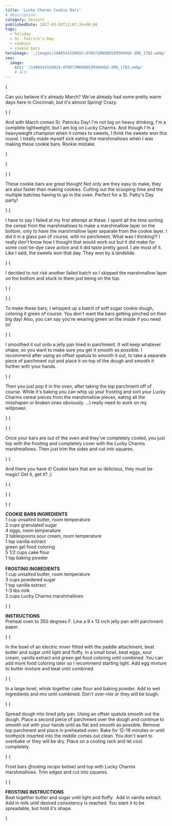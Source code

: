 ```yaml
---
title: 'Lucky Charms Cookie Bars'
# description:
category: dessert
publishedDate: 2017-03-03T12:07:26+00:00
tags:
  - holiday
  - St. Patrick's Day
  - cookies
  - cookie bars
heroImage: './images/1488541558815-O7OX72M89QD5IM3HXUQX-IMG_1702.webp'
seo:
  image:
    src: '/1488541558815-O7OX72M89QD5IM3HXUQX-IMG_1702.webp'
    # alt:
---
```



{<p>Can you believe it's already March? We've already had some pretty warm days
here in Cincinnati, but it's almost Spring! Crazy.</p>}
{<p>And with March comes St. Patricks Day! I'm not big on heavy drinking, I'm a
complete lightweight, but I am big on Lucky Charms. And though I'm a
heavyweight champion when it comes to sweets, I think the sweets won this
round. I totally made myself sick eating the marshmallows when I was making
these cookie bars. Rookie mistake.</p>}

{<p><Picture
		src={ContentImage1}
		alt="Lucky Charms Cookie Bars | Sarah Makes Stuff"
	/></p>}
{<p>These cookie bars are great though! Not only are they easy to make, they are
also faster than making cookies. Cutting out the scooping time and the
multiple batches having to go in the oven. Perfect for a St. Patty's Day
party!</p>}
{<p>I have to say I failed at my first attempt at these. I spent all the time
sorting the cereal from the marshmallows to make a marshmallow layer on the
bottom, only to have the marshmallow layer separate from the cookie layer. I
did it in a glass pan of course, with no parchment. What was I thinking?! I
really don't know how I thought that would work out but it did make for some
cool tie-dye cave action and it did taste pretty good. I ate most of it. Like
I said, the sweets won that day. They won by a landslide.</p>}
{<p>I decided to not risk another failed batch so I skipped the marshmallow layer
on the bottom and stuck to them just being on the top.</p>}
{<p><Picture
		src={ContentImage2}
		alt="Lucky Charms Cookie Bars | Sarah Makes Stuff"
	/></p>}
{<p>To make these bars, I whipped up a batch of soft sugar cookie dough, coloring
it green of course. You don't want the bars getting pinched on their big day!
Also, you can say you're wearing green on the inside if you need to!</p>}
{<p>I smoothed it out onto a jelly pan lined in parchment. It will keep whatever
shape, so you want to make sure you get it smooth as possible. I recommend
after using an offset spatula to smooth it out, to take a separate piece of
parchment out and place it on top of the dough and smooth it further with your
hands.</p>}
{<p>Then you just pop it in the oven, after taking the top parchment off of
course. While it's baking you can whip up your frosting and sort your Lucky
Charms cereal pieces from the marshmallow pieces, eating all the misshapen or
broken ones obviously. ...I really need to work on my willpower.</p>}
{<p><Picture
		src={ContentImage3}
		alt="Lucky Charms Cookie Bars | Sarah Makes Stuff"
	/></p>}
{<p>Once your bars are out of the oven and they've completely cooled, you just top
with the frosting and completely cover with the Lucky Charms marshmallows.
Then just trim the sides and cut into squares.</p>}
{<p>And there you have it! Cookie bars that are so delicious, they must be magic!
Get it, get it? ;)</p>}
{<p><Picture
		src={ContentImage4}
		alt="Lucky Charms Cookie Bars | Sarah Makes Stuff"
	/></p>}
{<p><Picture
		src={ContentImage5}
		alt="Lucky Charms Cookie Bars | Sarah Makes Stuff"
	/></p>}
{<p><strong>COOKIE BARS INGREDIENTS</strong>
<br />1 cup unsalted butter, room temperature
<br />2 cups granulated sugar
<br />4 eggs, room temperature
<br />3 tablespoons sour cream, room temperature
<br />1 tsp vanilla extract
<br />
green gel food coloring
<br />5 1/2 cups cake flour
<br />1 tsp baking powder
<br />
<br />
<strong>FROSTING INGREDIENTS</strong>
<br />1 cup unsalted butter, room temperature
<br />3 cups powdered sugar
<br />1 tsp vanilla extract
<br />
1-3 tbs milk
<br />2 cups Lucky Charms marshmallows</p>}
{<p><strong>INSTRUCTIONS</strong>
<br />
Preheat oven to 350 degrees F. Line a 9 x 13 inch jelly pan with parchment
paper.</p>}
{<p>In the bowl of an electric mixer fitted with the paddle attachment, beat
butter and sugar until light and fluffy. In a small bowl, beat eggs, sour
cream, vanilla extract and green gel food coloring until combined. You can add
more food coloring later so I recommend starting light. Add egg mixture to
butter mixture and beat until combined.</p>}
{<p>In a large bowl, whisk together cake flour and baking powder. Add to wet
ingredients and mix until combined. Don't over-mix or they will be tough.</p>}
{<p>Spread dough into lined jelly pan. Using an offset spatula smooth out the
dough. Place a second piece of parchment over the dough and continue to smooth
out with your hands until as flat and smooth as possible. Remove top parchment
and place in preheated oven. Bake for 12-18 minutes or until toothpick
inserted into the middle comes out clean. You don't want to overbake or they
will be dry. Place on a cooling rack and let cool completely.</p>}
{<p>Frost bars <em>(frosting recipe below) </em>and top with Lucky Charms
marshmallows. Trim edges and cut into squares.</p>}
{<p><strong>FROSTING INSTRUCTIONS</strong>
<br />
Beat together butter and sugar until light and fluffy.  Add in vanilla
extract. Add in milk until desired consistency is reached. You want it to be
spreadable, but hold it's shape.</p>}
